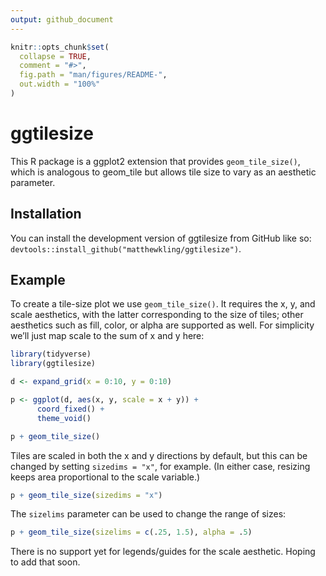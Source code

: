 ```yaml
---
output: github_document
---
```


<!-- README.md is generated from README.Rmd. Please edit that file -->

```r
knitr::opts_chunk$set(
  collapse = TRUE,
  comment = "#>",
  fig.path = "man/figures/README-",
  out.width = "100%"
)
```

# ggtilesize

<!-- badges: start -->
<!-- badges: end -->

This R package is a ggplot2 extension that provides `geom_tile_size()`, which is analogous to geom_tile but allows tile size to vary as an aesthetic parameter.

## Installation

You can install the development version of ggtilesize from GitHub like so: `devtools::install_github("matthewkling/ggtilesize")`.

## Example

To create a tile-size plot we use `geom_tile_size()`. It requires the x, y, and scale aesthetics, with the latter corresponding to the size of tiles; other aesthetics such as fill, color, or alpha are supported as well. For simplicity we'll just map scale to the sum of x and y here:

```r
library(tidyverse)
library(ggtilesize)

d <- expand_grid(x = 0:10, y = 0:10)

p <- ggplot(d, aes(x, y, scale = x + y)) +
      coord_fixed() +
      theme_void()

p + geom_tile_size()
```


Tiles are scaled in both the x and y directions by default, but this can be changed by setting `sizedims = "x"`, for example. (In either case, resizing keeps area proportional to the scale variable.)

```r
p + geom_tile_size(sizedims = "x")
```
The `sizelims` parameter can be used to change the range of sizes:

```r
p + geom_tile_size(sizelims = c(.25, 1.5), alpha = .5)
```

There is no support yet for legends/guides for the scale aesthetic. Hoping to add that soon.
